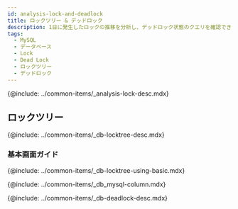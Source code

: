 ```yaml
---
id: analysis-lock-and-deadlock
title: ロックツリー & デッドロック
description: 1日に発生したロックの推移を分析し、デッドロック状態のクエリを確認できます。
tags:
  - MySQL
  - データベース
  - Lock
  - Dead Lock
  - ロックツリー
  - デッドロック
---
```



<Note product='MySQL' link='../mysql-v1/analysis-lock-and-deadlock' />

<!-- 概要 -->

{@include: ../common-items/_analysis-lock-desc.mdx}

## ロックツリー

{@include: ../common-items/_db-locktree-desc.mdx} 

### 基本画面ガイド

{@include: ../common-items/_db-locktree-using-basic.mdx} 

<!-- ロックツリーカラム情報 -->

{@include: ../common-items/_db_mysql-column.mdx}

<!-- デッドロック -->

{@include: ../common-items/_db-deadlock-desc.mdx}  
